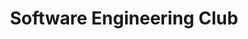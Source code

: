 ---
layout: '../../layouts/Post.astro'
title: Software Engineering Club
description: A student organization that aims to provide students with the opportunity to expand their skills in web development and other branches of software engineering through workshops and projects
created: 2023-09-01 est
image: dev-logo.png
color: "#357def"
secondaryColor: "white"
tokens: ["o", "re", " "]
tags: ["leadership"]
font: 'sans-serif'
---